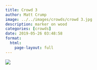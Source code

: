 ```yaml
---
title: Crowd 3
author: Matt Crump
image: ../../images/crowds/crowd 3.jpg
description: marker on wood
categories: [crowds]
date: 2019-05-26 03:48:58
format:
  html:
    page-layout: full
---
```


![](../../images/crowds/crowd 3.jpg)


